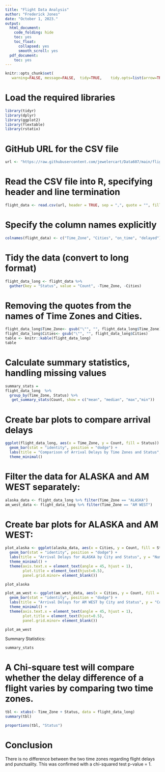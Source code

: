---
title: "Flight Data Analysis"
author: "Frederick Jones"
date: "October 1, 2023."
output:
  html_document:
    code_folding: hide
    toc: yes
    toc_float:
      collapsed: yes
      smooth_scroll: yes
  pdf_document:
    toc: yes
---

```{r setup, include=FALSE}
knitr::opts_chunk$set(
   warning=FALSE, message=FALSE,  tidy=TRUE,	tidy.opts=list(arrow=TRUE,	indent=2),fig.width = 10, fig.align = 'center', fig.asp=0.618, out.width = '100%')
```
# Load the required libraries
```{r}
library(tidyr)
library(dplyr)
library(ggplot2)
library(flextable)
library(rstatix)
```

# GitHub URL for the CSV file
```{r}
url <- "https://raw.githubusercontent.com/jewelercart/Data607/main/flight_data.csv"
```

# Read the CSV file into R, specifying header and line termination
```{r}
flight_data <- read.csv(url, header = TRUE, sep = ",", quote = "", fill = TRUE)

```

# Specify the column names explicitly
```{r}
colnames(flight_data) <- c("Time_Zone", "Cities", "on_time", "delayed")

```

# Tidy the data (convert to long format)
```{r}
flight_data_long <- flight_data %>%
  gather(key = "Status", value = "Count", -Time_Zone, -Cities)
```


# Removing the quotes from the names of Time Zones and Cities.
```{r}
flight_data_long$Time_Zone<- gsub("\"", "", flight_data_long$Time_Zone)
flight_data_long$Cities<- gsub("\"", "", flight_data_long$Cities)
table <- knitr::kable(flight_data_long)
table
```



# Calculate summary statistics, handling missing values
```{r}
summary_stats =
flight_data_long  %>%
  group_by(Time_Zone, Status) %>%
   get_summary_stats(Count, show = c("mean", "median", "max","min")) 
```

# Create bar plots to compare arrival delays
```{r}
ggplot(flight_data_long, aes(x = Time_Zone, y = Count, fill = Status)) +
  geom_bar(stat = "identity", position = "dodge") +
  labs(title = "Comparison of Arrival Delays by Time Zones and Status", y = "Number of Flights") +
  theme_minimal()
```

# Filter the data for ALASKA and AM WEST separately:
```{r}
alaska_data <- flight_data_long %>% filter(Time_Zone == "ALASKA")
am_west_data <- flight_data_long %>% filter(Time_Zone == "AM WEST")
```

# Create bar plots for ALASKA and AM WEST:
```{r}
plot_alaska <- ggplot(alaska_data, aes(x = Cities, y = Count, fill = Status)) +
  geom_bar(stat = "identity", position = "dodge") +
  labs(title = "Arrival Delays for ALASKA by City and Status", y = "Number of Flights") +
  theme_minimal() +
  theme(axis.text.x = element_text(angle = 45, hjust = 1),
        plot.title = element_text(hjust=0.5),
        panel.grid.minor= element_blank())

plot_alaska
```


```{r}
plot_am_west <- ggplot(am_west_data, aes(x = Cities, y = Count, fill = Status)) +
  geom_bar(stat = "identity", position = "dodge") +
  labs(title = "Arrival Delays for AM WEST by City and Status", y = "Count") +
  theme_minimal() +
  theme(axis.text.x = element_text(angle = 45, hjust = 1),
        plot.title = element_text(hjust=0.5),
        panel.grid.minor= element_blank())

plot_am_west
```


Summary Statistics:
```{r}
summary_stats
```

# A Chi-square test will compare whether the delay difference of a flight varies by comparing two time zones.
```{r}
tbl <- xtabs(~ Time_Zone + Status, data = flight_data_long)
summary(tbl)
```

```{r}
proportions(tbl, "Status")
```
# Conclusion

There is no difference between the two time zones regarding flight delays and punctuality. This was confirmed with a chi-squared test p-value = 1.
